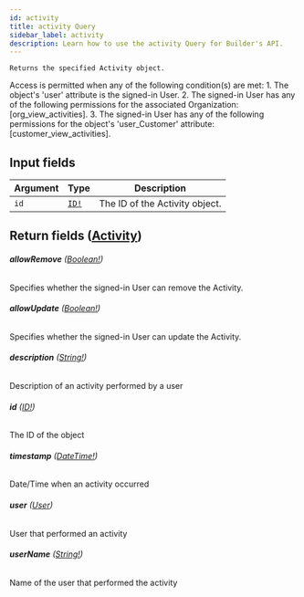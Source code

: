 ```yaml
---
id: activity
title: activity Query
sidebar_label: activity
description: Learn how to use the activity Query for Builder's API.
---
```


    Returns the specified Activity object.

Access is permitted when any of the following condition(s) are met: 1. The object's 'user' attribute is the signed-in User. 2. The signed-in User has any of the following permissions for the associated Organization: [org_view_activities]. 3. The signed-in User has any of the following permissions for the object's 'user_Customer' attribute: [customer_view_activities].

## Input fields

| Argument | Type                              | Description                    |
| -------- | --------------------------------- | ------------------------------ |
| `id`     | [`ID!`](/self-managed/composer/builder/api/schema/scalar/ID.mdx) | The ID of the Activity object. |

## Return fields ([Activity](/self-managed/composer/builder/api/schema/object/Activity.mdx))

###### <b>allowRemove</b> ([Boolean!](/self-managed/composer/builder/api/schema/scalar/Boolean.mdx))

Specifies whether the signed-in User can remove the Activity.

###### <b>allowUpdate</b> ([Boolean!](/self-managed/composer/builder/api/schema/scalar/Boolean.mdx))

Specifies whether the signed-in User can update the Activity.

###### <b>description</b> ([String!](/self-managed/composer/builder/api/schema/scalar/String.mdx))

Description of an activity performed by a user

###### <b>id</b> ([ID!](/self-managed/composer/builder/api/schema/scalar/ID.mdx))

The ID of the object

###### <b>timestamp</b> ([DateTime!](/self-managed/composer/builder/api/schema/scalar/DateTime.mdx))

Date/Time when an activity occurred

###### <b>user</b> ([User](/self-managed/composer/builder/api/schema/object/User.mdx))

User that performed an activity

###### <b>userName</b> ([String!](/self-managed/composer/builder/api/schema/scalar/String.mdx))

Name of the user that performed the activity
